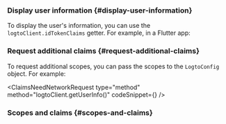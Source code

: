 

### Display user information \{#display-user-information}

To display the user's information, you can use the `logtoClient.idTokenClaims` getter. For example, in a Flutter app:

<DisplayUserInfo />

### Request additional claims \{#request-additional-claims}

<FindUserInfoMissing method="client.idTokenClaims" />

<ScopesAndClaimsIntroduction />

To request additional scopes, you can pass the scopes to the `LogtoConfig` object. For example:

<ScopesAndClaimsCode />

<ClaimsNeedNetworkRequest
  type="method"
  method="logtoClient.getUserInfo()"
  codeSnippet={<FetchUserInfo />}
/>

### Scopes and claims \{#scopes-and-claims}

<ScopesAndClaims />
